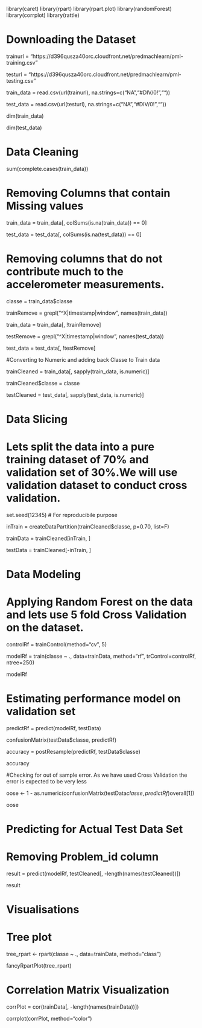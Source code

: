 
library(caret)
library(rpart)
library(rpart.plot)
library(randomForest)
library(corrplot)
library(rattle)

# Downloading the Dataset

trainurl = "https://d396qusza40orc.cloudfront.net/predmachlearn/pml-training.csv"

testurl = "https://d396qusza40orc.cloudfront.net/predmachlearn/pml-testing.csv"

train_data = read.csv(url(trainurl), na.strings=c("NA","#DIV/0!",""))

test_data = read.csv(url(testurl), na.strings=c("NA","#DIV/0!",""))

dim(train_data)

dim(test_data)

# Data Cleaning

sum(complete.cases(train_data))

# Removing Columns that contain Missing values

train_data = train_data[, colSums(is.na(train_data)) == 0] 

test_data = test_data[, colSums(is.na(test_data)) == 0]

# Removing columns that do not contribute much to the accelerometer measurements.

classe = train_data$classe

trainRemove = grepl("^X|timestamp|window", names(train_data))

train_data = train_data[, !trainRemove]

testRemove = grepl("^X|timestamp|window", names(test_data))

test_data = test_data[, !testRemove]

#Converting to Numeric and adding back Classe to Train data

trainCleaned = train_data[, sapply(train_data, is.numeric)]

trainCleaned$classe = classe

testCleaned = test_data[, sapply(test_data, is.numeric)]


# Data Slicing

# Lets split the data into a pure training dataset of 70% and validation set of 30%.We will use validation dataset to conduct cross validation.

set.seed(12345) # For reproducibile purpose

inTrain = createDataPartition(trainCleaned$classe, p=0.70, list=F)

trainData = trainCleaned[inTrain, ]

testData = trainCleaned[-inTrain, ]

# Data Modeling

# Applying Random Forest on the data and lets use 5 fold Cross Validation on the dataset.

controlRf = trainControl(method="cv", 5)

modelRf = train(classe ~ ., data=trainData, method="rf", trControl=controlRf, ntree=250)

modelRf

# Estimating performance model on validation set

predictRf = predict(modelRf, testData)

confusionMatrix(testData$classe, predictRf)

accuracy = postResample(predictRf, testData$classe)

accuracy

#Checking for out of sample error. As we have used Cross Validation the error is expected to be very less

oose <- 1 - as.numeric(confusionMatrix(testData$classe, predictRf)$overall[1])

oose

# Predicting for Actual Test Data Set
# Removing Problem_id column

result = predict(modelRf, testCleaned[, -length(names(testCleaned))])

result


# Visualisations

# Tree plot

tree_rpart <- rpart(classe ~ ., data=trainData, method="class")


fancyRpartPlot(tree_rpart) 

# Correlation Matrix Visualization

corrPlot = cor(trainData[, -length(names(trainData))])

corrplot(corrPlot, method="color")


